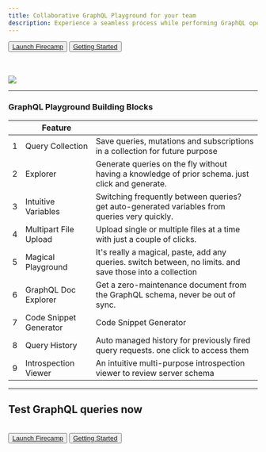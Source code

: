 ```yaml
---
title: Collaborative GraphQL Playground for your team
description: Experience a seamless process while performing GraphQL operations, and collaborate with your team to prepare, share, and export your query collection
---
```


<Button> <a href="https://firecamp.dev" target="_blank">Launch Firecamp</a> </Button>
<Button variant="secondary"> <a href="/docs">Getting Started</a></Button>

<br/><br/>
<img src="images/graphql-featured.png"/>

---

### GraphQL Playground Building Blocks
|    | Feature  	                 |   	|
|--- |---	                         |---	|
| 1  | Query Collection      	     | Save queries, mutations and subscriptions in a collection for future purpose 	|
| 2  | Explorer                      | Generate queries on the fly without having a knowledge of prior schema. just click and generate.     |
| 3  | Intuitive Variables           | Switching frequently between queries? get auto-generated variables from queries very quickly.   |
| 4  | Multipart File Upload         | Upload single or multiple files at a time with just a couple of clicks.    |
| 5  | Magical Playground            | It's really a magical, paste, add any queries. switch between, no limits. and save those into a collection |
| 6  | GraphQL Doc Explorer          | Get a zero-maintenance document from the GraphQL schema, never be out of sync.  |
| 7  | Code Snippet Generator        | Code Snippet Generator |
| 8  | Query History                 | Auto managed history for previously fired query requests. one click to access them |
| 9  | Introspection Viewer          | An intuitive multi-purpose introspection viewer to review server schema  |

---

## Test GraphQL queries now
<br/>
<Button> <a href="https://firecamp.dev" target="_blank">Launch Firecamp</a> </Button>
<Button variant="secondary"> <a href="/docs">Getting Started</a></Button>